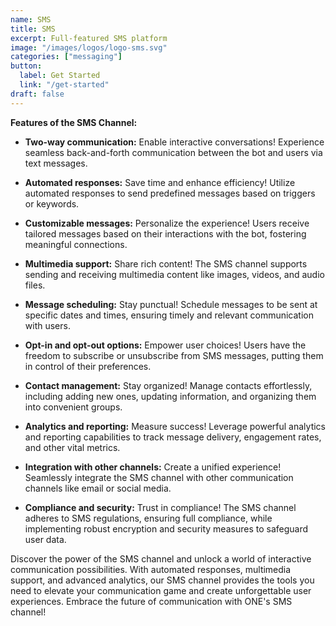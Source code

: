 ```yaml
---
name: SMS
title: SMS
excerpt: Full-featured SMS platform
image: "/images/logos/logo-sms.svg"
categories: ["messaging"]
button:
  label: Get Started
  link: "/get-started"
draft: false
---
```


**Features of the SMS Channel:**

- **Two-way communication:** Enable interactive conversations! Experience seamless back-and-forth communication between the bot and users via text messages.

- **Automated responses:** Save time and enhance efficiency! Utilize automated responses to send predefined messages based on triggers or keywords.

- **Customizable messages:** Personalize the experience! Users receive tailored messages based on their interactions with the bot, fostering meaningful connections.

- **Multimedia support:** Share rich content! The SMS channel supports sending and receiving multimedia content like images, videos, and audio files.

- **Message scheduling:** Stay punctual! Schedule messages to be sent at specific dates and times, ensuring timely and relevant communication with users.

- **Opt-in and opt-out options:** Empower user choices! Users have the freedom to subscribe or unsubscribe from SMS messages, putting them in control of their preferences.

- **Contact management:** Stay organized! Manage contacts effortlessly, including adding new ones, updating information, and organizing them into convenient groups.

- **Analytics and reporting:** Measure success! Leverage powerful analytics and reporting capabilities to track message delivery, engagement rates, and other vital metrics.

- **Integration with other channels:** Create a unified experience! Seamlessly integrate the SMS channel with other communication channels like email or social media.

- **Compliance and security:** Trust in compliance! The SMS channel adheres to SMS regulations, ensuring full compliance, while implementing robust encryption and security measures to safeguard user data.

Discover the power of the SMS channel and unlock a world of interactive communication possibilities. With automated responses, multimedia support, and advanced analytics, our SMS channel provides the tools you need to elevate your communication game and create unforgettable user experiences. Embrace the future of communication with ONE's SMS channel!